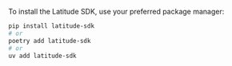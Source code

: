 To install the Latitude SDK, use your preferred package manager:

```bash
pip install latitude-sdk
# or
poetry add latitude-sdk
# or
uv add latitude-sdk
```
